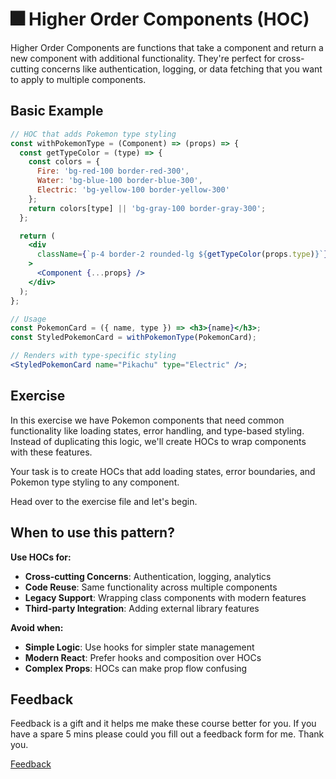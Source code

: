 
<Meta title="Lessons/🥇 Gold/🎆 Higher Order Components Pattern/01-Lesson" />

# 🎆 Higher Order Components (HOC)

Higher Order Components are functions that take a component and return a new component with additional functionality. They're perfect for cross-cutting concerns like authentication, logging, or data fetching that you want to apply to multiple components.

## Basic Example

```jsx
// HOC that adds Pokemon type styling
const withPokemonType = (Component) => (props) => {
  const getTypeColor = (type) => {
    const colors = {
      Fire: 'bg-red-100 border-red-300',
      Water: 'bg-blue-100 border-blue-300',
      Electric: 'bg-yellow-100 border-yellow-300'
    };
    return colors[type] || 'bg-gray-100 border-gray-300';
  };

  return (
    <div
      className={`p-4 border-2 rounded-lg ${getTypeColor(props.type)}`}
    >
      <Component {...props} />
    </div>
  );
};

// Usage
const PokemonCard = ({ name, type }) => <h3>{name}</h3>;
const StyledPokemonCard = withPokemonType(PokemonCard);

// Renders with type-specific styling
<StyledPokemonCard name="Pikachu" type="Electric" />;
```

## Exercise

In this exercise we have Pokemon components that need common functionality like loading states, error handling, and type-based styling. Instead of duplicating this logic, we'll create HOCs to wrap components with these features.

Your task is to create HOCs that add loading states, error boundaries, and Pokemon type styling to any component.

Head over to the exercise file and let's begin.

## When to use this pattern?

**Use HOCs for:**

- **Cross-cutting Concerns**: Authentication, logging, analytics
- **Code Reuse**: Same functionality across multiple components
- **Legacy Support**: Wrapping class components with modern features
- **Third-party Integration**: Adding external library features

**Avoid when:**

- **Simple Logic**: Use hooks for simpler state management
- **Modern React**: Prefer hooks and composition over HOCs
- **Complex Props**: HOCs can make prop flow confusing

## Feedback

Feedback is a gift and it helps me make these course better for you. If you have a spare 5 mins please could you fill out a feedback form for me. Thank you.

[Feedback](https://github.com/code-mattclaffey/react-design-patterns/issues/new)

